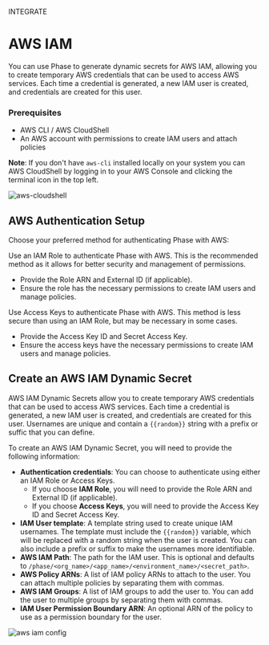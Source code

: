 

<Tag variant="small">INTEGRATE</Tag>

# AWS IAM

You can use Phase to generate dynamic secrets for AWS IAM, allowing you to create temporary AWS credentials that can be used to access AWS services. Each time a credential is generated, a new IAM user is created, and credentials are created for this user. 

<DocActions /> 

### Prerequisites

- AWS CLI / AWS CloudShell
- An AWS account with permissions to create IAM users and attach policies

**Note**: If you don't have `aws-cli` installed locally on your system you can AWS CloudShell by logging in to your AWS Console and clicking the terminal icon in the top left.

![aws-cloudshell](/assets/images/platform-integrations/aws/aws-cloudshell-enable.png)

## AWS Authentication Setup

Choose your preferred method for authenticating Phase with AWS:

<TabGroup title="Authentication Methods" subtitle="Select an authentication method.">
  <TabPanel title="Assume Role (Recommended)" slug="assume-role">
    <p>
      Use an IAM Role to authenticate Phase with AWS. This is the recommended method as it allows for better security and management of permissions.
    </p>
    <ul>
      <li>Provide the Role ARN and External ID (if applicable).</li>
      <li>Ensure the role has the necessary permissions to create IAM users and manage policies.</li>
    </ul>
  </TabPanel>
  <TabPanel title="Access Keys" slug="access-keys">
    <p>
      Use Access Keys to authenticate Phase with AWS. This method is less secure than using an IAM Role, but may be necessary in some cases.
    </p>
    <ul>
      <li>Provide the Access Key ID and Secret Access Key.</li>
      <li>Ensure the access keys have the necessary permissions to create IAM users and manage policies.</li>
    </ul>
  </TabPanel>
</TabGroup>

## Create an AWS IAM Dynamic Secret

AWS IAM Dynamic Secrets allow you to create temporary AWS credentials that can be used to access AWS services. Each time a credential is generated, a new IAM user is created, and credentials are created for this user. Usernames are unique and contain a `{{random}}` string with a prefix or suffic that you can define.

To create an AWS IAM Dynamic Secret, you will need to provide the following information:

- **Authentication credentials**: You can choose to authenticate using either an IAM Role or Access Keys.
  - If you choose **IAM Role**, you will need to provide the Role ARN and External ID (if applicable).
  - If you choose **Access Keys**, you will need to provide the Access Key ID and Secret Access Key.
- **IAM User template**: A template string used to create unique IAM usernames. The template must include the `{{random}}` variable, which will be replaced with a random string when the user is created. You can also include a prefix or suffix to make the usernames more identifiable.
- **AWS IAM Path**: The path for the IAM user. This is optional and defaults to `/phase/<org_name>/<app_name>/<environment_name>/<secret_path>`.
- **AWS Policy ARNs**: A list of IAM policy ARNs to attach to the user. You can attach multiple policies by separating them with commas.
- **AWS IAM Groups**: A list of IAM groups to add the user to. You can add the user to multiple groups by separating them with commas.
- **IAM User Permission Boundary ARN**: An optional ARN of the policy to use as a permission boundary for the user.

![aws iam config](/assets/images/console/dynamic-secrets/aws-iam-config.png)